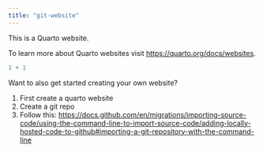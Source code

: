 ```yaml
---
title: "git-website"
---
```


This is a Quarto website.

To learn more about Quarto websites visit <https://quarto.org/docs/websites>.

```r
1 + 1 
```

Want to also get started creating your own website?

1.  First create a quarto website
2.  Create a git repo
3.  Follow this: <https://docs.github.com/en/migrations/importing-source-code/using-the-command-line-to-import-source-code/adding-locally-hosted-code-to-github#importing-a-git-repository-with-the-command-line>

